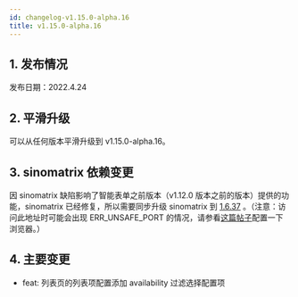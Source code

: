 ```yaml
---
id: changelog-v1.15.0-alpha.16
title: v1.15.0-alpha.16
---
```



## 1. 发布情况

发布日期：2022.4.24

<BundleList
  version="1.15.0-alpha.16"
  frontend="1.15.0-alpha.16"
  backend="1.15.0-alpha.11"
  font="1.13.0"
/>

## 2. 平滑升级

可以从任何版本平滑升级到 v1.15.0-alpha.16。

## 3. sinomatrix 依赖变更

因 sinomatrix 缺陷影响了智能表单之前版本（v1.12.0 版本之前的版本）提供的功能，sinomatrix 已经修复，所以需要同步升级 sinomatrix 到 [1.6.37](http://47.93.34.153:10080/sino-matrix/sino-matrix/blob/master/CHANGELOG.md) 。（注意：访问此地址时可能会出现 ERR_UNSAFE_PORT 的情况，请参看[这篇帖子](https://blog.csdn.net/kjcxmx/article/details/118122483)配置一下浏览器。）

## 4. 主要变更

- feat: 列表页的列表项配置添加 availability 过滤选择配置项
